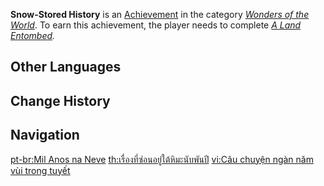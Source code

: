 {{Achievement Infobox
|title        = 
|id           = 81036
|order id     = 1037
|category     = Wonders of the World
|description  = Discover the fate of a long-lost investigation team that once explored Dragonspine.
|requirements = Complete ''[[A Land Entombed]].''
|primogems    = 5
|tracking     = 
|hidden       = 1
|topic        = 
|type         = Quest
}}
'''Snow-Stored History''' is an [[Achievement]] in the category ''[[Wonders of the World]]''. To earn this achievement, the player needs to complete ''[[A Land Entombed]].''
<!--
==Trivia==

==Video Guides==
{{EVT
|video1   = 
|caption1 = 
}}
-->
==Other Languages==
{{Other Languages
|en      = Snow-Stored History
|zhs     = 千年雪藏的事
|zhs_rm  = Qiānnián Xuě Cáng de Shì
|zht     = 千年雪藏的事
|zht_rm  = Qiānnián Xuě Cáng de Shì
|zh_tl   = 
|ja      = 千年雪に隠された出来事
|ja_rm   = Sennen Yuki ni Kakusareta Dekigoto
|ja_tl   = 
|ko      = 천 년 동안 묻혀있던 이야기
|ko_rm   = Cheon Nyeondong'an Muchyeoittteon Iyagi
|ko_tl   = Story Stored for A Thousand Years
|es      = Mil años en la nieve
|es_tl   = A Thousand Years in the Snow
|fr      = Mille ans dans la glace
|fr_tl   = One Thousand Years in the Ice
|ru      = История, покрытая тысячелетним снегом
|ru_tl   = History Covered with Thousand-Year-Old Snow
|th      = เรื่องที่ซ่อนอยู่ใต้หิมะนับพันปี
|th_rm   = 
|th_tl   = 
|vi      = Câu chuyện ngàn năm vùi trong tuyết
|vi_tl   = 
|de      = Schneebedeckte Geschichte
|de_tl   = Snow-Covered History
|id      = Sejarah dalam Timbunan Salju
|id_tl   = Snow-Buried History
|pt      = Mil Anos na Neve
|pt_tl   = 
|tr      = Karda Saklı Geçmiş
|tr_tl   = 
|it      = Mille anni nella neve
|it_tl   = 
}}

==Change History==
{{Change History|1.2}}
<!--
==References==
{{Reflist}}
-->
==Navigation==
{{Achievement Navbox|Wonders of the World|Quest}}

[[pt-br:Mil Anos na Neve]]
[[th:เรื่องที่ซ่อนอยู่ใต้หิมะนับพันปี]]
[[vi:Câu chuyện ngàn năm vùi trong tuyết]]
